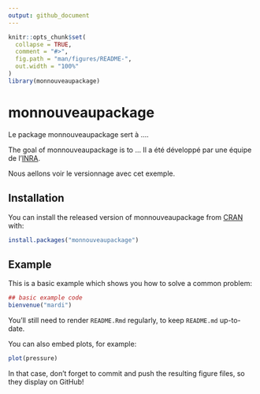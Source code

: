 ```yaml
---
output: github_document
---
```


<!-- README.md is generated from README.Rmd. Please edit that file -->

```r
knitr::opts_chunk$set(
  collapse = TRUE,
  comment = "#>",
  fig.path = "man/figures/README-",
  out.width = "100%"
)
library(monnouveaupackage)
```
# monnouveaupackage

Le package monnouveaupackage sert à ....

The goal of monnouveaupackage is to ...
Il a été développé par une équipe de l'[INRA](http://www.inra.fr/).  

Nous aellons voir le versionnage avec cet exemple.

## Installation

You can install the released version of monnouveaupackage from [CRAN](https://CRAN.R-project.org) with:

``` r
install.packages("monnouveaupackage")
```

## Example

This is a basic example which shows you how to solve a common problem:

```r
## basic example code
bienvenue("mardi")
```


You'll still need to render `README.Rmd` regularly, to keep `README.md` up-to-date.

You can also embed plots, for example:

```r
plot(pressure)
```

In that case, don't forget to commit and push the resulting figure files, so they display on GitHub!

